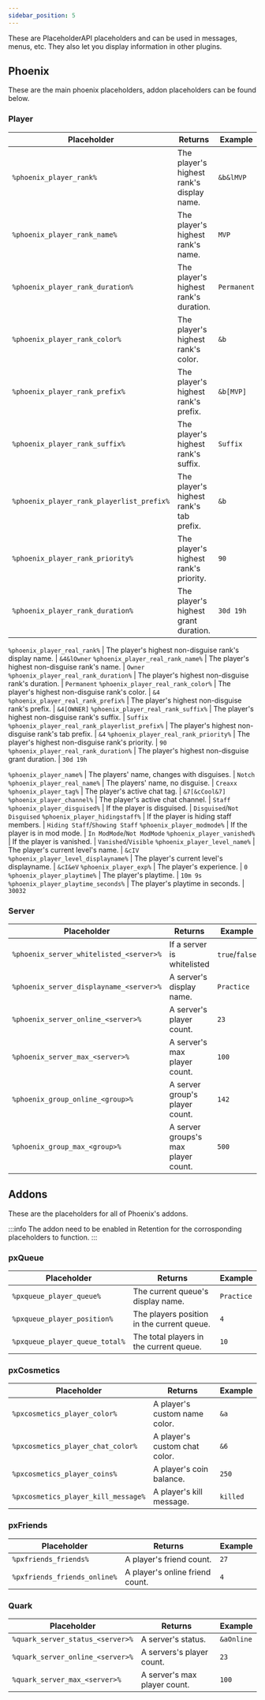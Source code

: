```yaml
---
sidebar_position: 5
---
```


These are PlaceholderAPI placeholders and can be used in messages, menus, etc.
They also let you display information in other plugins.

## Phoenix

These are the main phoenix placeholders, addon placeholders can be found below.

### Player

Placeholder                                       | Returns                                                | Example
------------------------------------------------- | ------------------------------------------------------ | --------------------
`%phoenix_player_rank%`                           | The player's highest rank's display name.              | `&b&lMVP`
`%phoenix_player_rank_name%`                      | The player's highest rank's name.                      | `MVP`
`%phoenix_player_rank_duration%`                  | The player's highest rank's duration.                  | `Permanent`
`%phoenix_player_rank_color%`                     | The player's highest rank's color.                     | `&b`
`%phoenix_player_rank_prefix%`                    | The player's highest rank's prefix.                    | `&b[MVP]`
`%phoenix_player_rank_suffix%`                    | The player's highest rank's suffix.                    | `Suffix`
`%phoenix_player_rank_playerlist_prefix%`         | The player's highest rank's tab prefix.                | `&b`
`%phoenix_player_rank_priority%`                  | The player's highest rank's priority.                  | `90`
`%phoenix_player_rank_duration%`                  | The player's highest grant duration.                   | `30d 19h`

`%phoenix_player_real_rank%`                      | The player's highest non-disguise rank's display name. | `&4&lOwner`
`%phoenix_player_real_rank_name%`                 | The player's highest non-disguise rank's name.         | `Owner`
`%phoenix_player_real_rank_duration%`             | The player's highest non-disguise rank's duration.     | `Permanent`
`%phoenix_player_real_rank_color%`                | The player's highest non-disguise rank's color.        | `&4`
`%phoenix_player_real_rank_prefix%`               | The player's highest non-disguise rank's prefix.       | `&4[OWNER]`
`%phoenix_player_real_rank_suffix%`               | The player's highest non-disguise rank's suffix.       | `Suffix`
`%phoenix_player_real_rank_playerlist_prefix%`    | The player's highest non-disguise rank's tab prefix.   | `&4`
`%phoenix_player_real_rank_priority%`             | The player's highest non-disguise rank's priority.     | `90`
`%phoenix_player_real_rank_duration%`             | The player's highest non-disguise grant duration.      | `30d 19h`

`%phoenix_player_name%`                           | The players' name, changes with disguises.             | `Notch`
`%phoenix_player_real_name%`                      | The players' name, no disguise.                        | `Creaxx`
`%phoenix_player_tag%`                            | The player's active chat tag.                          | `&7[&cCool&7]`
`%phoenix_player_channel%`                        | The player's active chat channel.                      | `Staff`
`%phoenix_player_disguised%`                      | If the player is disguised.                            | `Disguised`/`Not Disguised`
`%phoenix_player_hidingstaff%`                    | If the player is hiding staff members.                 | `Hiding Staff`/`Showing Staff`
`%phoenix_player_modmode%`                        | If the player is in mod mode.                          | `In ModMode`/`Not ModMode`
`%phoenix_player_vanished%`                       | If the player is vanished.                             | `Vanished`/`Visible`
`%phoenix_player_level_name%`                     | The player's current level's name.                     | `&cIV`
`%phoenix_player_level_displayname%`              | The player's current level's displayname.              | `&cI&eV`
`%phoenix_player_exp%`                            | The player's experience.                               | `0`
`%phoenix_player_playtime%`                       | The player's playtime.                                 | `10m 9s`
`%phoenix_player_playtime_seconds%`               | The player's playtime in seconds.                      | `30032`

### Server

Placeholder                             | Returns                             | Example
--------------------------------------- | ----------------------------------- | --------------
`%phoenix_server_whitelisted_<server>%` | If a server is whitelisted          | `true`/`false`
`%phoenix_server_displayname_<server>%` | A server's display name.            | `Practice`
`%phoenix_server_online_<server>%`      | A server's player count.            | `23`
`%phoenix_server_max_<server>%`         | A server's max player count.        | `100`
`%phoenix_group_online_<group>%`        | A server group's player count.      | `142`
`%phoenix_group_max_<group>%`           | A server groups's max player count. | `500`

## Addons

These are the placeholders for all of Phoenix's addons.

:::info
The addon need to be enabled in Retention for the corrosponding placeholders to function.
:::

### pxQueue

Placeholder                    | Returns                                    | Example
------------------------------ | ------------------------------------------ | ----------
`%pxqueue_player_queue%`       | The current queue's display name.          | `Practice`
`%pxqueue_player_position%`    | The players position in the current queue. | `4`
`%pxqueue_player_queue_total%` | The total players in the current queue.    | `10`

### pxCosmetics

Placeholder                         | Returns                       | Example
----------------------------------- | ----------------------------- | --------
`%pxcosmetics_player_color%`        | A player's custom name color. | `&a`
`%pxcosmetics_player_chat_color%`   | A player's custom chat color. | `&6`
`%pxcosmetics_player_coins%`        | A player's coin balance.      | `250`
`%pxcosmetics_player_kill_message%` | A player's kill message.      | `killed`

### pxFriends

Placeholder                  | Returns                         | Example
---------------------------- | ------------------------------- | -------
`%pxfriends_friends%`        | A player's friend count.        | `27`
`%pxfriends_friends_online%` | A player's online friend count. | `4`

### Quark

Placeholder                      | Returns                      | Example
-------------------------------- | ---------------------------- | ----------
`%quark_server_status_<server>%` | A server's status.           | `&aOnline`
`%quark_server_online_<server>%` | A servers's player count.    | `23`
`%quark_server_max_<server>%`    | A server's max player count. | `100`

